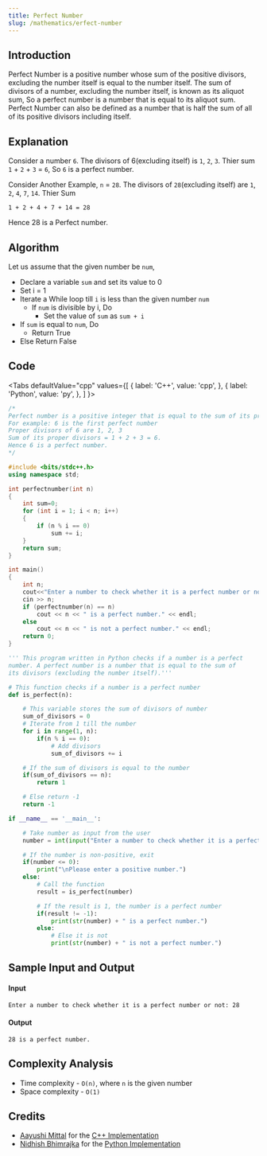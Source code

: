 ```yaml
---
title: Perfect Number
slug: /mathematics/erfect-number
---
```


## Introduction

Perfect Number is a positive number whose sum of the positive divisors, excluding the number itself is equal to the number itself. The sum of divisors of a number, excluding the number itself, is known as its aliquot sum, So a perfect number is a number that is equal to its aliquot sum. Perfect Number can also be defined as a number that is half the sum of all of its positive divisors including itself.

## Explanation

Consider a number `6`. The divisors of 6(excluding itself) is `1`, `2`, `3`. Thier sum `1` + `2` + `3` = `6`, So `6` is a perfect number.

Consider Another Example, `n` = `28`. The divisors of `28`(excluding itself) are `1`, `2`, `4`, `7`, `14`.
Thier Sum

```
1 + 2 + 4 + 7 + 14 = 28
```

Hence 28 is a Perfect number.

## Algorithm

Let us assume that the given number be `num`,

-   Declare a variable `sum` and set its value to 0
-   Set i = 1
-   Iterate a While loop till `i` is less than the given number `num`
    -   If `num` is divisible by i, Do
        -   Set the value of `sum` as `sum + i`
-   If `sum` is equal to `num`, Do
    -   Return True
-   Else Return False

## Code


<Tabs
  defaultValue="cpp"
  values={[
    { label: 'C++', value: 'cpp', },
    { label: 'Python', value: 'py', },
  ]
}>

<TabItem value="cpp">

```cpp
/*
Perfect number is a positive integer that is equal to the sum of its proper positive divisors.
For example: 6 is the first perfect number
Proper divisors of 6 are 1, 2, 3
Sum of its proper divisors = 1 + 2 + 3 = 6.
Hence 6 is a perfect number.
*/

#include <bits/stdc++.h>
using namespace std;

int perfectnumber(int n)
{
    int sum=0;
    for (int i = 1; i < n; i++)
    {
        if (n % i == 0)
            sum += i;
    }
    return sum;
}

int main()
{
    int n;
    cout<<"Enter a number to check whether it is a perfect number or not: ";
    cin >> n;
    if (perfectnumber(n) == n)
        cout << n << " is a perfect number." << endl;
    else
        cout << n << " is not a perfect number." << endl;
    return 0;
}


```

</TabItem>
<TabItem value="py">

```python
''' This program written in Python checks if a number is a perfect
number. A perfect number is a number that is equal to the sum of
its divisors (excluding the number itself).'''

# This function checks if a number is a perfect number
def is_perfect(n):

    # This variable stores the sum of divisors of number
    sum_of_divisors = 0
    # Iterate from 1 till the number
    for i in range(1, n):
        if(n % i == 0):
            # Add divisors
            sum_of_divisors += i

    # If the sum of divisors is equal to the number
    if(sum_of_divisors == n):
        return 1

    # Else return -1
    return -1

if __name__ == '__main__':

    # Take number as input from the user
    number = int(input("Enter a number to check whether it is a perfect number or not: "))

    # If the number is non-positive, exit
    if(number <= 0):
        print("\nPlease enter a positive number.")
    else:
        # Call the function
        result = is_perfect(number)

        # If the result is 1, the number is a perfect number
        if(result != -1):
            print(str(number) + " is a perfect number.")
        else:
            # Else it is not
            print(str(number) + " is not a perfect number.")

```

</TabItem>
</Tabs>

## Sample Input and Output

#### Input

```
Enter a number to check whether it is a perfect number or not: 28
```

#### Output

```
28 is a perfect number.
```

## Complexity Analysis

-   Time complexity - `O(n)`, where `n` is the given number
-   Space complexity - `O(1)`

## Credits

-   [Aayushi Mittal](https://github.com/Aayushi-Mittal) for the [C++ Implementation](https://github.com/TesseractCoding/NeoAlgo/blob/master/C-Plus-Plus/math/Perfect_Number.cpp)
-   [Nidhish Bhimrajka](https://github.com/nidh-ish) for the [Python Implementation](https://github.com/TesseractCoding/NeoAlgo/blob/master/Python/math/Perfect_Number.py)
